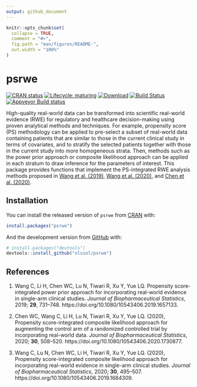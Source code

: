 ```yaml
---
output: github_document
---
```


<!-- README.md is generated from README.Rmd. Please edit that file -->

```r
knitr::opts_chunk$set(
  collapse = TRUE,
  comment = "#>",
  fig.path = "man/figures/README-",
  out.width = "100%"
)
```

# psrwe

<!-- badges: start -->
[![CRAN status](https://www.r-pkg.org/badges/version/psrwe)](https://CRAN.R-project.org/package=psrwe)
[![Lifecycle: maturing](https://img.shields.io/badge/lifecycle-maturing-blue.svg)](https://lifecycle.r-lib.org/articles/stages.html)
[![Download](https://cranlogs.r-pkg.org/badges/psrwe)](https://cran.r-project.org/package=psrwe)
[![Build Status](https://gitlab.com/snoweye/psrwe/badges/master/pipeline.svg)](https://gitlab.com/snoweye/psrwe/-/commits/master)
[![Appveyor Build status](https://ci.appveyor.com/api/projects/status/lnta05dn3ex9v641?svg=true)](https://ci.appveyor.com/project/snoweye/psrwe)
<!-- badges: end -->

High-quality real-world data can be transformed into scientific real-world
evidence (RWE) for regulatory and healthcare decision-making using proven
analytical methods and techniques. For example, propensity score (PS)
methodology can be applied to pre-select a subset of real-world data containing
patients that are similar to those in the current clinical study in terms of
covariates, and to stratify the selected patients together with those in the
current study into more homogeneous strata. Then, methods such as the power
prior approach or composite likelihood approach can be applied in each stratum
to draw inference for the parameters of interest. This package provides
functions that implement the PS-integrated RWE analysis methods proposed in
[Wang et al. (2019)](https://doi.org/10.1080/10543406.2019.1657133),
[Wang et al. (2020)](https://doi.org/10.1080/10543406.2019.1684309), and
[Chen et al. (2020)](https://doi.org/10.1080/10543406.2020.1730877).
    
## Installation

You can install the released version of `psrwe` from [CRAN](https://CRAN.R-project.org) with:

``` r
install.packages("psrwe")
```

And the development version from [GitHub](https://github.com/) with:

``` r
# install.packages("devtools")
devtools::install_github("olssol/psrwe")
```

## References

1. Wang C, Li H, Chen WC, Lu N, Tiwari R, Xu Y, Yue LQ. Propensity score-integrated power prior approach for incorporating real-world evidence in single-arm clinical studies. *Journal of Biopharmaceutical Statistics*, 2019; **29**, 731–748. https://doi.org/10.1080/10543406.2019.1657133.

2. Chen WC, Wang C, Li H, Lu N, Tiwari R, Xu Y, Yue LQ. (2020), Propensity score-integrated composite likelihood approach for augmenting the control arm of a randomized controlled trial by incorporating real-world data. *Journal of Biopharmaceutical Statistics*, 2020; **30**, 508–520. https://doi.org/10.1080/10543406.2020.1730877.

3. Wang C, Lu N, Chen WC, Li H, Tiwari R, Xu Y, Yue LQ. (2020), Propensity score-integrated composite likelihood approach for incorporating real-world evidence in single-arm clinical studies. *Journal of Biopharmaceutical Statistics*, 2020; **30**, 495–507. https://doi.org/10.1080/10543406.2019.1684309.
